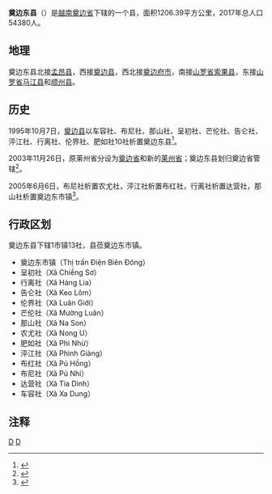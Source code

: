 {{Infobox Settlement
|name                   = 奠边东县
|settlement_type        = 县
|official_name          = 
|other_name             = 
|native_name            = {{lang|vi|Huyện Điện Biên Đông}}
|nickname               = 
|motto                  = 
|image_skyline          = 
|imagesize              = 
|image_caption          = 
|image_flag             = 
|flag_size              = 
|image_seal             = 
|seal_size              = 
|image_shield           = 
|shield_size            = 
|image_blank_emblem     = 
|blank_emblem_size      = 
|image_map              = {{Infobox mapframe|frame-width=250|zoom=10}}
|mapsize                = 
|map_caption            = 
|image_map1             = 
|mapsize1               = 
|map_caption1           = 
|pushpin_map            = Vietnam
|pushpin_label_position = bottom
|pushpin_map_caption    = 
|pushpin_map1           = 
|pushpin_label_position1= 
|pushpin_map_caption1   = 
|subdivision_type       = 国家
|subdivision_name       = {{flag|Vietnam}}
|subdivision_type1      = [[越南行政区划|省]]
|subdivision_name1      = [[奠边省|奠边省]]
|subdivision_type2      = 行政区划
|subdivision_name2      = 1市镇13社
|subdivision_type3      = 
|subdivision_name3      = 
|seat_type              = 县莅
|seat                   = {{link-vi|奠边东市镇|Điện Biên Đông (thị trấn)}}
|government_type        = 
|leader_title           = 
|leader_name            = 
|leader_title1          = 
|leader_name1           = 
|established_title      = 
|established_date       = 
|area_magnitude         = 
|unit_pref              = 
|area_footnotes         = 
|area_total_km2         = 1206.39
|area_land_km2          = 
|area_water_km2         = 
|area_water_percent     = 
|area_urban_km2         = 
|area_metro_km2         = 
|population_as_of       = 2018年
|population_footnotes   = 
|population_note        = 
|population_total       = 54380
|population_density_km2 = auto
|population_metro             = 
|population_density_metro_km2 = 
|population_urban             = 
|population_density_urban_km2 = 
|timezone               = [[越南标准时间|越南标准时间]]
|utc_offset             = +7
|elevation_footnotes    = 
|elevation_m            = 
|coor_type              = 
|coordinates            = 
|postal_code_type       = 
|postal_code            = 
|area_code              = 
|website                = [http://dienbiendong.dienbien.gov.vn 奠边东县电子信息门户网站]
|footnotes              = 
}}
'''奠边东县'''（{{vie|v='''Huyện Điện Biên Đông'''|hn=縣奠邊東}}）是[[越南|越南]][[奠边省|奠边省]]下辖的一个县，面积1206.39平方公里，2017年总人口54380人。

==地理==
奠边东县北接[[孟昂县|孟昂县]]，西接[[奠边县|奠边县]]，西北接[[奠边府市|奠边府市]]，南接[[山罗省|山罗省]][[索果县|索果县]]，东接[[山罗省|山罗省]][[马江县|马江县]]和[[顺州县|顺州县]]。

==历史==
1995年10月7日，[[奠边县|奠边县]]以车容社、布尼社、那山社、呈初社、芒伦社、告仑社、泙江社、行离社、伦界社、肥如社10社析置奠边东县<ref>{{Cite web |url=https://thuvienphapluat.vn/van-ban/Bat-dong-san/Nghi-dinh-59-CP-chia-huyen-Dien-Bien-thuoc-tinh-Lai-Chau-39600.aspx |title=Nghị định 59/CP năm 1995 về việc chia huyện Điện Biên thuộc tỉnh Lai Châu |accessdate=2020-02-13 |archive-date=2020-01-01 |archive-url=https://web.archive.org/web/20200101163705/https://thuvienphapluat.vn/van-ban/Bat-dong-san/Nghi-dinh-59-CP-chia-huyen-Dien-Bien-thuoc-tinh-Lai-Chau-39600.aspx |dead-url=no }}</ref>。

2003年11月26日，原莱州省分设为[[奠边省|奠边省]]和新的[[莱州省|莱州省]]；奠边东县划归奠边省管辖<ref>{{Cite web |url=https://thuvienphapluat.vn/van-ban/bo-may-hanh-chinh/Nghi-quyet-22-2003-QH11-chia-va-dieu-chinh-dia-gioi-hanh-chinh-tinh-51694.aspx |title=Nghị quyết 22/2003/QH11 chia và điều chỉnh địa giới hành chính tỉnh |accessdate=2020-05-04 |archive-date=2020-04-01 |archive-url=https://web.archive.org/web/20200401154629/https://thuvienphapluat.vn/van-ban/Bo-may-hanh-chinh/Nghi-quyet-22-2003-QH11-chia-va-dieu-chinh-dia-gioi-hanh-chinh-tinh-51694.aspx |dead-url=no }}</ref>。

2005年6月6日，布尼社析置农尤社，泙江社析置布红社，行离社析置达营社，那山社析置奠边东市镇<ref>{{Cite web |url=https://thuvienphapluat.vn/van-ban/Bat-dong-san/Nghi-dinh-72-2005-ND-CP-thanh-lap-xa-thi-tran-thuoc-huyen-Dien-Bien-Dong-tinh-Dien-Bien-2227.aspx |title=Nghị định 72/2005/NĐ-CP về việc thành lập xã, thị trấn thuộc các huyện Điện Biên và Điện Biên Đông, tỉnh Điện Biên |access-date=2020-02-13 |archive-date=2021-01-20 |archive-url=https://web.archive.org/web/20210120234907/https://thuvienphapluat.vn/van-ban/Bat-dong-san/Nghi-dinh-72-2005-ND-CP-thanh-lap-xa-thi-tran-thuoc-huyen-Dien-Bien-Dong-tinh-Dien-Bien-2227.aspx |dead-url=no }}</ref>。

==行政区划==
奠边东县下辖1市镇13社，县莅奠边东市镇。
*奠边东市镇（Thị trấn Điện Biên Đông）
*呈初社（Xã Chiềng Sơ）
*行离社（Xã Háng Lìa）
*告仑社（Xã Keo Lôm）
*伦界社（Xã Luân Giới）
*芒伦社（Xã Mường Luân）
*那山社（Xã Na Son）
*农尤社（Xã Nong U）
*肥如社（Xã Phì Nhừ）
*泙江社（Xã Phình Giàng）
*布红社（Xã Pú Hồng）
*布尼社（Xã Pú Nhi）
*达营社（Xã Tìa Dình）
*车容社（Xã Xa Dung）

==注释==
{{reflist}}
{{奠边省行政区划}}
{{越南西北部之县市镇区域划分}}

[[Category:奠边省|D]]
[[Category:越南县份|D]]